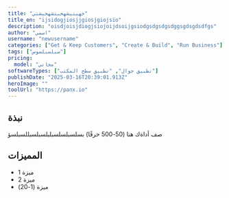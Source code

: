```yaml
---
title: "خهبتيشهخبتشهخيشتي"
title_en: "ijsidogjiosjjgiosjgiojsio"
description: "oisdjoisjdiogjsiojoijdsoijgsiodgsdgsdgsdggsgdsgdsdfgs"
author: "اسمي"
username: "newusername"
categories: ["Get & Keep Customers", "Create & Build", "Run Business"]
tags: ["سبلسبلسوس"]
pricing:
  model: "مجاني"
softwareTypes: ["تطبيق جوال", "تطبيق سطح المكتب"]
publishDate: "2025-03-16T20:39:01.913Z"
heroImage: ""
toolUrl: "https://panx.io"
---
```

## نبذة
صف أداةك هنا (50-500 حرفًا) بسلسبلسلسبلبلسبلسبللسبلسؤ
    
## المميزات
- ميزة 1
- ميزة 2
- ميزة (1-20)